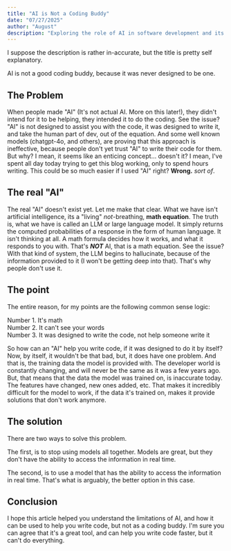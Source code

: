 ```yaml
---
title: "AI is Not a Coding Buddy"
date: "07/27/2025"
author: "August"
description: "Exploring the role of AI in software development and its limitations as a coding companion."
---
```


I suppose the description is rather in-accurate, but the title is pretty self explanatory.

AI is not a good coding buddy, because it was never designed to be one.

<h2 className="text-3xl font-semibold pt-6 pb-6">The Problem</h2>

When people made "AI" (It's not actual AI. More on this later!), they didn't intend for it to be helping, they intended it to do the coding.
See the issue? "AI" is not designed to assist you with the code, it was designed to write it, and take the human part of dev, out of the equation. And some well known models (chatgpt-4o, and others), are proving that this approach is ineffective, because people don't yet trust "AI" to write their code for them.
But why? I mean, it seems like an enticing concept... doesn't it? I mean, I've spent all day today trying to get this blog working, only to spend hours writing. This could be so much easier if I used "AI" right? **Wrong.** _sort of_.

<h2 className="text-3xl font-semibold pt-6 pb-6">The real "AI"</h2>

The real "AI" doesn't exist yet. Let me make that clear. What we have isn't artificial intelligence, its a "living" _not_-breathing, **math equation**.
The truth is, what we have is called an LLM or large language model. It simply returns the computed probabilities of a response in the form of human language. It isn't thinking at all. A math formula decides how it works, and what it responds to you with. That's **_NOT_** AI, that is a math equation. See the issue?
With that kind of system, the LLM begins to hallucinate, because of the information provided to it (I won't be getting deep into that). That's why people don't use it. <br/>

<h2 className="text-3xl font-semibold pt-6 pb-6">The point</h2>

The entire reason, for my points are the following common sense logic: <br />

Number 1. It's math <br/>
Number 2. It can't see your words <br/>
Number 3. It was designed to write the code, not help someone write it

So how can an "AI" help you write code, if it was designed to do it by itself? Now, by itself, it wouldn't be that bad, but, it does have one problem. And that is, the training data the model is provided with. The developer world is constantly changing, and will never be the same as it was a few years ago. But, that means that the data the model was trained on, is inaccurate today. The features have changed, new ones added, etc. That makes it incredibly difficult for the model to work, if the data it's trained on, makes it provide solutions that don't work anymore.

<h2 className="text-3xl font-semibold pt-6 pb-6">The solution</h2>

There are two ways to solve this problem. <br/>

The first, is to stop using models all together. Models are great, but they don't have the ability to access the information in real time. <br/>

The second, is to use a model that has the ability to access the information in real time. That's what is arguably, the better option in this case.

<h2 className="text-3xl font-semibold pt-6 pb-6">Conclusion</h2>

I hope this article helped you understand the limitations of AI, and how it can be used to help you write code, but not as a coding buddy. I'm sure you can agree that it's a great tool, and can help you write code faster, but it can't do everything.
